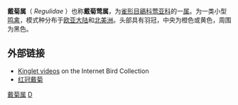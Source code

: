{{Automatic Taxobox
| taxon = Regulus
| authority = 
| image = Regulus ignicapilla Arundel.jpg
| image_caption = [[普通戴菊|普通戴菊]]（''Regulus ignicapilla''）
}}
'''戴菊属'''（ ''Regulidae'' ）也称'''戴菊莺属'''，为[[雀形目|雀形目]][[鶲科|鶲科]][[莺亚科|莺亚科]]的一[[属|属]]。为一类小型[[鸣禽|鸣禽]]，模式种分布于[[欧亚大陆|欧亚大陆]]和[[北美洲|北美洲]]。头部具有羽冠，中央为橙色或黄色，周围为黑色。

==外部链接==
{{commons|Regulus}}
*[http://ibc.lynxeds.com/family/cotingas-cotingidae Kinglet videos] {{Wayback|url=http://ibc.lynxeds.com/family/cotingas-cotingidae |date=20160412015952 }} on the Internet Bird Collection
*[https://www.youtube.com/watch?v=uhHpswuWeKE 红冠戴菊] {{Wayback|url=https://www.youtube.com/watch?v=uhHpswuWeKE |date=20200601202501 }}

{{Taxonbar}}
[[Category:戴菊属|]]
[[Category:鹟科|D]]